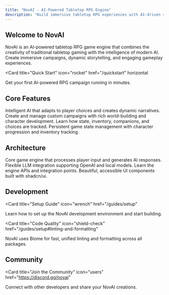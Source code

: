```yaml
---
title: "NovAI - AI-Powered Tabletop RPG Engine"
description: "Build immersive tabletop RPG experiences with AI-driven storytelling and dynamic gameplay"
---
```


## Welcome to NovAI

NovAI is an AI-powered tabletop RPG game engine that combines the creativity of traditional tabletop gaming with the intelligence of modern AI. Create immersive campaigns, dynamic storytelling, and engaging gameplay experiences.

<Card
  title="Quick Start"
  icon="rocket"
  href="/quickstart"
  horizontal
>
  Get your first AI-powered RPG campaign running in minutes.
</Card>

## Core Features

<Columns cols={2}>
  <Card
    title="AI Game Master"
    icon="brain"
    href="/engine/overview"
  >
    Intelligent AI that adapts to player choices and creates dynamic narratives.
  </Card>
  <Card
    title="Campaign Management"
    icon="map"
    href="/engine/campaigns"
  >
    Create and manage custom campaigns with rich world-building and character development.
  </Card>
  <Card
    title="Game State Management"
    icon="dice"
    href="/engine/game-state"
  >
    Learn how state, inventory, companions, and choices are tracked.
  </Card>
  <Card
    title="Real-time Game State"
    icon="database"
    href="/engine/game-state"
  >
    Persistent game state management with character progression and inventory tracking.
  </Card>
</Columns>

## Architecture

<Columns cols={2}>
  <Card
    title="Game Engine"
    icon="cogs"
    href="/engine/architecture"
  >
    Core game engine that processes player input and generates AI responses.
  </Card>
  <Card
    title="LLM Integration"
    icon="robot"
    href="/engine/llm-integration"
  >
    Flexible LLM integration supporting OpenAI and local models.
  </Card>
  <Card
    title="API Reference"
    icon="terminal"
    href="/engine/overview"
  >
    Learn the engine APIs and integration points.
  </Card>
  <Card
    title="UI Components"
    icon="palette"
    href="/packages/ui"
  >
    Beautiful, accessible UI components built with shadcn/ui.
  </Card>
</Columns>

## Development

<Card
  title="Setup Guide"
  icon="wrench"
  href="/guides/setup"
>
  Learn how to set up the NovAI development environment and start building.
</Card>

<Card
  title="Code Quality"
  icon="shield-check"
  href="/guides/setup#linting-and-formatting"
>
  NovAI uses Biome for fast, unified linting and formatting across all packages.
</Card>

## Community

<Card
  title="Join the Community"
  icon="users"
  href="https://discord.gg/novai"
>
  Connect with other developers and share your NovAI creations.
</Card>
